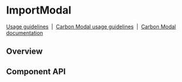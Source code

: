 <!-- `position:fixed` cause rendering issues, so do not render the modal -->


# ImportModal

[Usage guidelines](https://www.carbondesignsystem.com/community/patterns/import-pattern/)
&nbsp;|&nbsp;
[Carbon Modal usage guidelines](https://www.carbondesignsystem.com/components/modal/usage)
&nbsp;|&nbsp;
[Carbon Modal documentation](https://react.carbondesignsystem.com/?path=/docs/modal--default)

## Overview

<Canvas>
  <Story id={getStorybookSlug(pkg, ImportModal.displayName, 'standard')} />
</Canvas>

## Component API

<Props />
